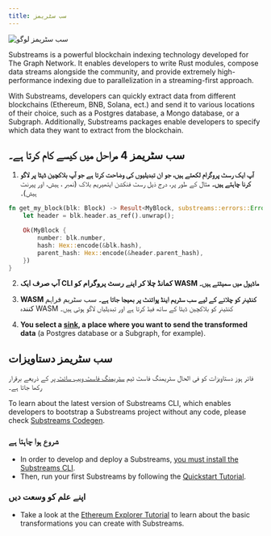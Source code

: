 ```yaml
---
title: سب سٹریمز
---
```


![سب سٹریمز لوگو](/img/substreams-logo.png)

Substreams is a powerful blockchain indexing technology developed for The Graph Network. It enables developers to write Rust modules, compose data streams alongside the community, and provide extremely high-performance indexing due to parallelization in a streaming-first approach.

With Substreams, developers can quickly extract data from different blockchains (Ethereum, BNB, Solana, ect.) and send it to various locations of their choice, such as a Postgres database, a Mongo database, or a Subgraph. Additionally, Substreams packages enable developers to specify which data they want to extract from the blockchain.

## سب سٹریمز 4 مراحل میں کیسے کام کرتا ہے۔

1. **آپ ایک رسٹ پروگرام لکھتے ہیں، جو ان تبدیلیوں کی وضاحت کرتا ہے جو آپ بلاکچین ڈیٹا پر لاگو کرنا چاہتے ہیں۔** مثال کے طور پر، درج ذیل رسٹ فنکشن ایتھیریم بلاک (نمبر ، ہیش، اور پیرنٹ ہیش)۔

```rust
fn get_my_block(blk: Block) -> Result<MyBlock, substreams::errors::Error> {
    let header = blk.header.as_ref().unwrap();

    Ok(MyBlock {
        number: blk.number,
        hash: Hex::encode(&blk.hash),
        parent_hash: Hex::encode(&header.parent_hash),
    })
}
```

2. **آپ صرف ایک CLI کمانڈ چلا کر اپنے رسٹ پروگرام کو WASM ماڈیول میں سمیٹتے ہیں۔**

3. **WASM کنٹینر کو چلانے کے لیے سب سٹریم اینڈ پوائنٹ پر بھیجا جاتا ہے۔** سب سٹریم فراہم کنندہ WASM کنٹینر کو بلاکچین ڈیٹا کے ساتھ فیڈ کرتا ہے اور تبدیلیاں لاگو ہوتی ہیں۔

4. **You select a [sink](https://substreams.streamingfast.io/documentation/consume/other-sinks), a place where you want to send the transformed data** (a Postgres database or a Subgraph, for example).

## سب سٹریمز دستاویزات

فائر ہوز دستاویزات کو فی الحال سٹریمنگ فاسٹ ٹیم [سٹریمنگ فاسٹ ویب سائٹ پر](https://firehose.streamingfast.io/) کے ذریعے برقرار رکھا جاتا ہے۔

To learn about the latest version of Substreams CLI, which enables developers to bootstrap a Substreams project without any code, please check [Substreams Codegen](https://streamingfastio.medium.com/substreams-codegen-no-code-tool-to-bootstrap-your-project-a11efe0378c6).

### شروع ہوا چاہتا ہے

- In order to develop and deploy a Substreams, [you must install the Substreams CLI](https://substreams.streamingfast.io/documentation/consume/installing-the-cli).
- Then, run your first Substreams by following the [Quickstart Tutorial](https://substreams.streamingfast.io/documentation/develop/init-project).

### اپنے علم کو وسعت دیں

- Take a look at the [Ethereum Explorer Tutorial](https://substreams.streamingfast.io/tutorials/evm) to learn about the basic transformations you can create with Substreams.
